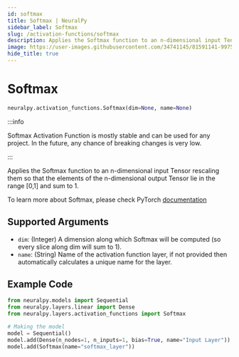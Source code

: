 ```yaml
---
id: softmax
title: Softmax | NeuralPy
sidebar_label: Softmax
slug: /activation-functions/softmax
description: Applies the Softmax function to an n-dimensional input Tensor
image: https://user-images.githubusercontent.com/34741145/81591141-99752900-93d9-11ea-9ef6-cc2c68daaa19.png
hide_title: true
---
```


# Softmax

```python
neuralpy.activation_functions.Softmax(dim=None, name=None)
```

:::info

Softmax Activation Function is mostly stable and can be used for any project. In the future, any chance of breaking changes is very low.

:::

Applies the Softmax function to an n-dimensional input Tensor rescaling them so that the elements of the n-dimensional output Tensor lie in the range [0,1] and sum to 1.

To learn more about Softmax, please check PyTorch [documentation](https://pytorch.org/docs/stable/generated/torch.nn.Softmax.html#torch.nn.Softmax)

## Supported Arguments

- `dim`: (Integer) A dimension along which Softmax will be computed (so every slice along dim will sum to 1).
- `name`: (String) Name of the activation function layer, if not provided then automatically calculates a unique name for the layer.

## Example Code

```python
from neuralpy.models import Sequential
from neuralpy.layers.linear import Dense
from neuralpy.layers.activation_functions import Softmax

# Making the model
model = Sequential()
model.add(Dense(n_nodes=1, n_inputs=1, bias=True, name="Input Layer"))
model.add(Softmax(name="softmax_layer"))
```

